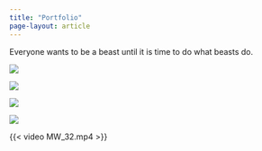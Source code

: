 ```yaml
--- 
title: "Portfolio"
page-layout: article
---
```


Everyone wants to be a beast until it is time to do what beasts do.

::: {layout-ncol=2}

![](image-1.png)

![](image-2.png)

![](image-3.png)

![](image-4.jpg)

:::
{{< video MW_32.mp4 >}}